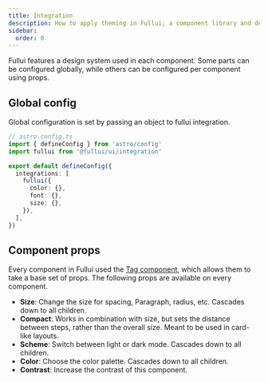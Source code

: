 ```yaml
---
title: Integration
description: How to apply theming in Fullui; a component library and design system built for Astro.
sidebar:
  order: 0
---
```


Fullui features a design system used in each component. Some parts can be configured globally, while others can be configured per component using props.

## Global config
Global configuration is set by passing an object to fullui integration.

```ts
// astro.config.ts
import { defineConfig } from 'astro/config'
import fullui from '@fullui/ui/integration'

export default defineConfig({
  integrations: [
    fullui({
      color: {},
      font: {},
      size: {},
    }),
  ],
})
```

## Component props
Every component in Fullui used the [Tag component](/utility/tag), which allows them to take a base set of props. The following props are available on every component.

- **Size**: Change the size for spacing, Paragraph, radius, etc. Cascades down to all children.
- **Compact**: Works in combination with size, but sets the distance between steps, rather than the overall size. Meant to be used in card-like layouts.
- **Scheme**: Switch between light or dark mode. Cascades down to all children.
- **Color**: Choose the color palette. Cascades down to all children.
- **Contrast**: Increase the contrast of this component.